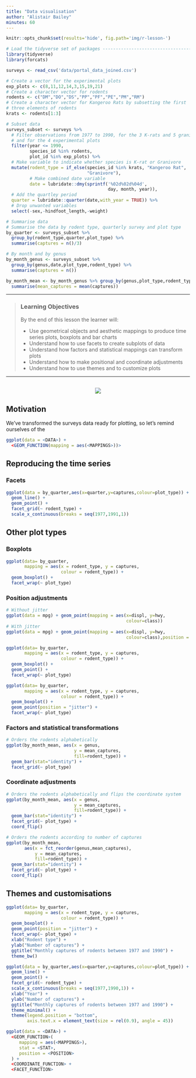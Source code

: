 ```yaml
---
title: "Data visualisation" 
author: "Alistair Bailey"
minutes: 60
---
```


```r
knitr::opts_chunk$set(results='hide', fig.path='img/r-lesson-')

# Load the tidyverse set of packages -------------------------------------------
library(tidyverse)
library(forcats)

surveys <- read_csv('data/portal_data_joined.csv')

# Create a vector for the experimental plots
exp_plots <- c(8,11,12,14,3,15,19,21)
# Create a character vector for rodents
rodents <- c("DM","DO","DS","PP","PF","PE","PM","RM")
# Create a character vector for Kangeroo Rats by subsetting the first
# three elements of rodents
krats <- rodents[1:3]

# Subset data
surveys_subset <- surveys %>% 
  # Filter observations from 1977 to 1990, for the 3 K-rats and 5 granivores, 
  # and for the 4 experimental plots
  filter(year <= 1990,                    
         species_id %in% rodents,         
         plot_id %in% exp_plots) %>%      
  # Make variable to indicate whether species is K-rat or Granivore
  mutate(rodent_type = if_else(species_id %in% krats, "Kangeroo Rat",
                               "Granivore"),
         # Make combined date variable
         date = lubridate::dmy(sprintf('%02d%02d%04d', 
                                       day, month, year)),
  # Add the quartley period
  quarter = lubridate::quarter(date,with_year = TRUE)) %>% 
  # Drop unwanted variables
  select(-sex,-hindfoot_length,-weight)

# Summarise data
# Summarise the data by rodent type, quarterly survey and plot type
by_quarter <- surveys_subset %>% 
  group_by(rodent_type,quarter,plot_type) %>% 
  summarise(captures = n()/3) 

# By month and by genus
by_month_genus <- surveys_subset %>% 
  group_by(genus,date,plot_type,rodent_type) %>% 
  summarise(captures = n()) 

by_month_mean <- by_month_genus %>% group_by(genus,plot_type,rodent_type) %>%
  summarise(mean_captures = mean(captures))
```

------------

> ### Learning Objectives
>
> By the end of this lesson the learner will:
>
> + Use geometrical objects and aesthetic mappings to produce time series plots, 
boxplots and bar charts
> + Understand how to use facets to create subplots of data
> + Understand how factors and statistical mappings can transform plots
> + Understand how to make positional and coordinate adjustments
> + Understand how to use themes and to customize plots

------------

<div style="text-align: center; margin-top: 30px; margin-bottom: 30px;">
![](./img/data_project_pipeline_vis.png)
</div>

## Motivation

We've transformed the surveys data ready for plotting, so let's remind ourselves
of the 

```r
ggplot(data = <DATA>) + 
  <GEOM_FUNCTION(mapping = aes(<MAPPINGS>))>
```


## Reproducing the time series

### Facets

```r

ggplot(data = by_quarter,aes(x=quarter,y=captures,colour=plot_type)) +
  geom_line() +
  geom_point() +
  facet_grid(~ rodent_type) +
  scale_x_continuous(breaks = seq(1977,1991,1))

```

## Other plot types

### Boxplots

```r

ggplot(data= by_quarter,
       mapping = aes(x = rodent_type, y = captures, 
                     colour = rodent_type)) +
  geom_boxplot() +
  facet_wrap(~ plot_type)

```


### Position adjustments

```r
# Without jitter
ggplot(data = mpg) + geom_point(mapping = aes(x=displ, y=hwy, 
                                              colour=class))
# With jitter
ggplot(data = mpg) + geom_point(mapping = aes(x=displ, y=hwy, 
                                              colour=class),position = "jitter")

```

```r
ggplot(data= by_quarter,
       mapping = aes(x = rodent_type, y = captures, 
                     colour = rodent_type)) +
  geom_boxplot() +
  geom_point() +
  facet_wrap(~ plot_type)

ggplot(data= by_quarter,
       mapping = aes(x = rodent_type, y = captures, 
                     colour = rodent_type)) +
  geom_boxplot() +
  geom_point(position = "jitter") +
  facet_wrap(~ plot_type)

```

### Factors and statistical transformations

```r
# Orders the rodents alphabetically
ggplot(by_month_mean, aes(x = genus, 
                          y = mean_captures, 
                          fill=rodent_type)) +
  geom_bar(stat="identity") + 
  facet_grid(~ plot_type)
```

### Coordinate adjustments

```r
# Orders the rodents alphabetically and flips the coordinate system
ggplot(by_month_mean, aes(x = genus, 
                          y = mean_captures, 
                          fill=rodent_type)) +
  geom_bar(stat="identity") + 
  facet_grid(~ plot_type) +
  coord_flip()

```


```r

# Orders the rodents according to number of captures
ggplot(by_month_mean,
       aes(x = fct_reorder(genus,mean_captures),
           y = mean_captures, 
           fill=rodent_type)) +
  geom_bar(stat="identity") +
  facet_grid(~ plot_type) +
  coord_flip()

```

## Themes and customisations


```r

ggplot(data= by_quarter,
       mapping = aes(x = rodent_type, y = captures, 
                     colour = rodent_type)) +
  geom_boxplot() +
  geom_point(position = "jitter") +
  facet_wrap(~ plot_type) +
  xlab("Rodent type") +
  ylab("Number of captures") +
  ggtitle("Monthly captures of rodents between 1977 and 1990") +
  theme_bw()

```

```r

ggplot(data = by_quarter,aes(x=quarter,y=captures,colour=plot_type)) +
  geom_line() +
  geom_point() +
  facet_grid(~ rodent_type) +
  scale_x_continuous(breaks = seq(1977,1990,1)) +
  xlab("Year") +
  ylab("Number of captures") +
  ggtitle("Monthly captures of rodents between 1977 and 1990") +
  theme_minimal() +
  theme(legend.position = "bottom",
        axis.text.x = element_text(size = rel(0.9), angle = 45))

```

```r
ggplot(data = <DATA>) + 
  <GEOM_FUNCTION>(
     mapping = aes(<MAPPINGS>),
     stat = <STAT>, 
     position = <POSITION>
  ) +
  <COORDINATE_FUNCTION> +
  <FACET_FUNCTION>
```